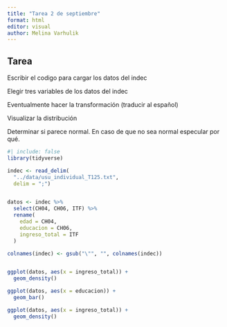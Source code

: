 ```yaml
---
title: "Tarea 2 de septiembre"
format: html
editor: visual
author: Melina Varhulik
---
```


## Tarea

Escribir el codigo para cargar los datos del indec

Elegir tres variables de los datos del indec

Eventualmente hacer la transformación (traducir al español)

Visualizar la distribución

Determinar si parece normal. En caso de que no sea normal especular por qué.

```r
#| include: false
library(tidyverse)
```

```r
indec <- read_delim(
  "../data/usu_individual_T125.txt",
  delim = ";")


datos <- indec %>%
  select(CH04, CH06, ITF) %>%
  rename(
    edad = CH04,
    educacion = CH06,
    ingreso_total = ITF
  )
```

```r
colnames(indec) <- gsub("\"", "", colnames(indec))
```

```r

```

```r
ggplot(datos, aes(x = ingreso_total)) +
  geom_density()
```

```r
ggplot(datos, aes(x = educacion)) +
  geom_bar()
```

```r
ggplot(datos, aes(x = ingreso_total)) +
  geom_density()
```

